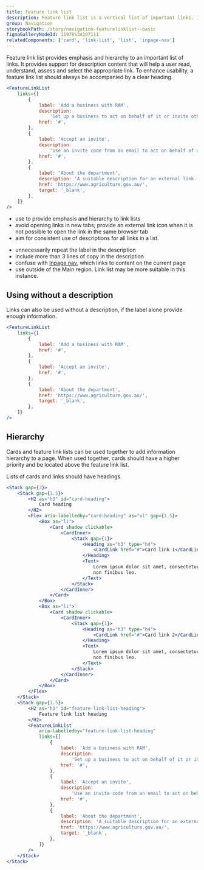 ```yaml
---
title: Feature link list
description: Feature link list is a vertical list of important links. It adds prominence and additional information to help users find and understand the navigation items.
group: Navigation
storybookPath: /story/navigation-featurelinklist--basic
figmaGalleryNodeId: 11978%3A107111
relatedComponents: ['card', 'link-list', 'list', 'inpage-nav']
---
```


Feature link list provides emphasis and hierarchy to an important list of links. It provides support for description content that will help a user read, understand, assess and select the appropriate link. To enhance usability, a feature link list should always be accompanied by a clear heading.

```jsx live
<FeatureLinkList
	links={[
		{
			label: 'Add a business with RAM',
			description:
				'Set up a business to act on behalf of it or invite others to. You can do this if you are responsible for this business in Relationship Authorisation Manager (RAM).',
			href: '#',
		},
		{
			label: 'Accept an invite',
			description:
				'Use an invite code from an email to act on behalf of a business.',
			href: '#',
		},
		{
			label: 'About the department',
			description: 'A suitable description for an external link.',
			href: 'https://www.agriculture.gov.au/',
			target: '_blank',
		},
	]}
/>
```

<DoHeading />

- use to provide emphasis and hierarchy to link lists
- avoid opening links in new tabs; provide an external link icon when it is not possible to open the link in the same browser tab
- aim for consistent use of descriptions for all links in a list.

<DontHeading />

- unnecessarily repeat the label in the description
- include more than 3 lines of copy in the description
- confuse with [Inpage nav](/components/inpage-nav), which links to content on the current page
- use outside of the Main region. Link list may be more suitable in this instance.

## Using without a description

Links can also be used without a description, if the label alone provide enough information.

```jsx live
<FeatureLinkList
	links={[
		{
			label: 'Add a business with RAM',
			href: '#',
		},
		{
			label: 'Accept an invite',
			href: '#',
		},
		{
			label: 'About the department',
			href: 'https://www.agriculture.gov.au/',
			target: '_blank',
		},
	]}
/>
```

## Hierarchy

Cards and feature link lists can be used together to add information hierarchy to a page. When used together, cards should have a higher priority and be located above the feature link list.

Lists of cards and links should have headings.

```jsx live
<Stack gap={3}>
	<Stack gap={1.5}>
		<H2 as="h3" id="card-heading">
			Card heading
		</H2>
		<Flex aria-labelledby="card-heading" as="ul" gap={1.5}>
			<Box as="li">
				<Card shadow clickable>
					<CardInner>
						<Stack gap={1}>
							<Heading as="h3" type="h4">
								<CardLink href="#">Card link 1</CardLink>
							</Heading>
							<Text>
								Lorem ipsum dolor sit amet, consectetur adipiscing elit. Cras
								non finibus leo.
							</Text>
						</Stack>
					</CardInner>
				</Card>
			</Box>
			<Box as="li">
				<Card shadow clickable>
					<CardInner>
						<Stack gap={1}>
							<Heading as="h3" type="h4">
								<CardLink href="#">Card link 2</CardLink>
							</Heading>
							<Text>
								Lorem ipsum dolor sit amet, consectetur adipiscing elit. Cras
								non finibus leo.
							</Text>
						</Stack>
					</CardInner>
				</Card>
			</Box>
		</Flex>
	</Stack>
	<Stack gap={1.5}>
		<H2 as="h3" id="feature-link-list-heading">
			Feature link list heading
		</H2>
		<FeatureLinkList
			aria-labelledby="feature-link-list-heading"
			links={[
				{
					label: 'Add a business with RAM',
					description:
						'Set up a business to act on behalf of it or invite others to. You can do this if you are responsible for this business in Relationship Authorisation Manager (RAM).',
					href: '#',
				},
				{
					label: 'Accept an invite',
					description:
						'Use an invite code from an email to act on behalf of a business.',
					href: '#',
				},
				{
					label: 'About the department',
					description: 'A suitable description for an external link.',
					href: 'https://www.agriculture.gov.au/',
					target: '_blank',
				},
			]}
		/>
	</Stack>
</Stack>
```
